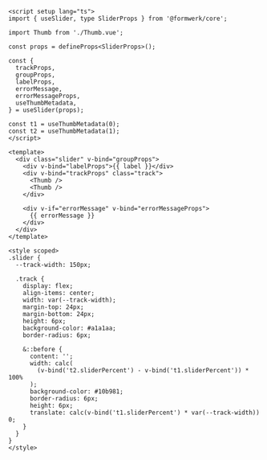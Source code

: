```vue collapse={35-62}
<script setup lang="ts">
import { useSlider, type SliderProps } from '@formwerk/core';

import Thumb from './Thumb.vue';

const props = defineProps<SliderProps>();

const {
  trackProps,
  groupProps,
  labelProps,
  errorMessage,
  errorMessageProps,
  useThumbMetadata,
} = useSlider(props);

const t1 = useThumbMetadata(0);
const t2 = useThumbMetadata(1);
</script>

<template>
  <div class="slider" v-bind="groupProps">
    <div v-bind="labelProps">{{ label }}</div>
    <div v-bind="trackProps" class="track">
      <Thumb />
      <Thumb />
    </div>

    <div v-if="errorMessage" v-bind="errorMessageProps">
      {{ errorMessage }}
    </div>
  </div>
</template>

<style scoped>
.slider {
  --track-width: 150px;

  .track {
    display: flex;
    align-items: center;
    width: var(--track-width);
    margin-top: 24px;
    margin-bottom: 24px;
    height: 6px;
    background-color: #a1a1aa;
    border-radius: 6px;

    &::before {
      content: '';
      width: calc(
        (v-bind('t2.sliderPercent') - v-bind('t1.sliderPercent')) * 100%
      );
      background-color: #10b981;
      border-radius: 6px;
      height: 6px;
      translate: calc(v-bind('t1.sliderPercent') * var(--track-width)) 0;
    }
  }
}
</style>
```
